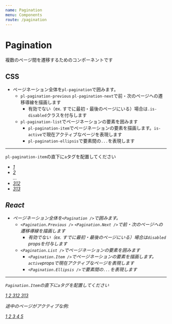 ```yaml
---
name: Pagination
menu: Components
route: /pagination
---
```




# Pagination

複数のページ間を遷移するためのコンポーネントです

## CSS

- ページネーション全体を`pl-pagination`で囲みます。
  - `pl-pagination-previous` `pl-pagination-next`で前・次のページへの遷移導線を描画します
    - 有効でない（ex. すでに最初・最後のページにいる）場合は`.is-disabled`クラスを付与します
  - `pl-pagination-list`でページネーションの要素を囲みます
    - `pl-pagination-item`でページネーションの要素を描画します。`is-active`で現在アクティブなページを表現します
    - `pl-pagination-ellipsis`で要素間の`...`を表現します

---

`pl-pagination-item`の直下に`a`タグを配置してください

<Playground>
  <div className='pl-pagination'>
    <span className='pl-pagination-previous is-disabled'>
      <i className="ri-arrow-left-s-line" />
    </span>
    <ul className='pl-pagination-list'>
      <li className='pl-pagination-item is-active'>
        <a href='#'>
          1
        </a>
      </li>
      <li className='pl-pagination-item'>
        <a href='#'>
          2
        </a>
      </li>
      <span className='pl-pagination-ellipsis'>&hellip;</span>
      <li className='pl-pagination-item'>
        <a href='#'>
          312
        </a>
      </li>
      <li className='pl-pagination-item'>
        <a href='#'>
          313
        </a>
      </li>
    </ul>
    <a href='#' className='pl-pagination-next'>
      <i className="ri-arrow-right-s-line" />
    </a>
  </div>
</Playground>

## React

- ページネーション全体を`<Pagination />`で囲みます。
  - `<Pagination.Previous />` `<Pagination.Next />`で前・次のページへの遷移導線を描画します
    - 有効でない（ex. すでに最初・最後のページにいる）場合は`disabled` propsを付与します
  - `<Pagination.List />`でページネーションの要素を囲みます
    - `<Pagination.Item />`でページネーションの要素を描画します。`active`propsで現在アクティブなページを表現します
    - `<Pagination.Ellipsis />`で要素間の`...`を表現します

---

`Pagination.Item`の直下に`a`タグを配置してください

<Playground>
  <Pagination>
    <Pagination.Previous disabled href='#' />
    <Pagination.List>
      <Pagination.Item>
        <a href='#'>
          1
        </a>
      </Pagination.Item>
      <Pagination.Item>
        <a href='#'>
          2
        </a>
      </Pagination.Item>
      <Pagination.Ellipsis />
      <Pagination.Item active>
        <a href='#'>
          312
        </a>
      </Pagination.Item>
      <Pagination.Item>
        <a href='#'>
          313
        </a>
      </Pagination.Item>
    </Pagination.List>
    <Pagination.Next href='#' />
  </Pagination>
</Playground>

途中のページがアクティブな例:

<Playground>
  <Pagination>
    <Pagination.Previous href='#' />
    <Pagination.List>
      <Pagination.Item>
        <a href='#'>
          1
        </a>
      </Pagination.Item>
      <Pagination.Item>
        <a href='#'>
          2
        </a>
      </Pagination.Item>
      <Pagination.Item active>
        <a href='#'>
          3
        </a>
      </Pagination.Item>
      <Pagination.Item>
        <a href='#'>
          4
        </a>
      </Pagination.Item>
      <Pagination.Item>
        <a href='#'>
          5
        </a>
      </Pagination.Item>
    </Pagination.List>
    <Pagination.Next href='#' />
  </Pagination>
</Playground>